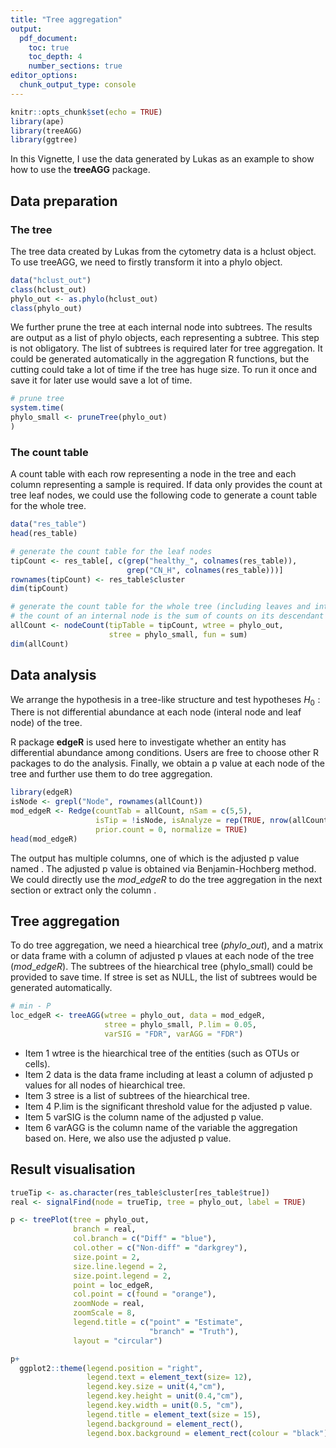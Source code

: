 ```yaml
---
title: "Tree aggregation"
output: 
  pdf_document:
    toc: true
    toc_depth: 4
    number_sections: true
editor_options: 
  chunk_output_type: console
---
```


```r
knitr::opts_chunk$set(echo = TRUE)
library(ape)
library(treeAGG)
library(ggtree)
```

\newpage 

In this Vignette, I use the data generated by Lukas as an example to show how to use the **treeAGG** package. 


## Data preparation
### The tree 


The tree data created by Lukas from the cytometry data is a hclust object. To use treeAGG, we need to firstly transform it into a phylo object.


```r
data("hclust_out")
class(hclust_out)
phylo_out <- as.phylo(hclust_out)
class(phylo_out)
```


We further prune the tree at each internal node into subtrees. The results are output as a list of phylo objects, each representing a subtree. This step is not obligatory. The list of subtrees is required later for tree aggregation. It could be generated automatically in the aggregation R functions, but the cutting could take a lot of time if the tree has huge size. To run it once and save it for later use would save a lot of time.

```r
# prune tree
system.time(
phylo_small <- pruneTree(phylo_out)
)

```


### The count table

A count table with each row representing a node in the tree and each column representing a sample is required. If data only provides the count at tree leaf nodes, we could use the following code to generate a count table for the whole tree.

```r
data("res_table")
head(res_table)

# generate the count table for the leaf nodes
tipCount <- res_table[, c(grep("healthy_", colnames(res_table)),
                          grep("CN_H", colnames(res_table)))]
rownames(tipCount) <- res_table$cluster
dim(tipCount)

# generate the count table for the whole tree (including leaves and internal nodes)
# the count of an internal node is the sum of counts on its descendant leaves.
allCount <- nodeCount(tipTable = tipCount, wtree = phylo_out,
                      stree = phylo_small, fun = sum)
dim(allCount)
```


## Data analysis

We arrange the hypothesis in a tree-like structure and test hypotheses
$H_0 : \text{There is not differential abundance}$ at each node (interal node and leaf node) of the tree.

R package **edgeR** is used here to investigate whether an entity has differential abundance among conditions. Users are free to choose other R packages to do the analysis. Finally, we obtain a p value at each node of the tree and further use them to do tree aggregation.
 
```r
library(edgeR)
isNode <- grepl("Node", rownames(allCount))
mod_edgeR <- Redge(countTab = allCount, nSam = c(5,5), 
                   isTip = !isNode, isAnalyze = rep(TRUE, nrow(allCount)),
                   prior.count = 0, normalize = TRUE)
head(mod_edgeR)
```

The output has multiple columns, one of which is the adjusted p value named \textit{FDR}. The adjusted p value is obtained via Benjamin-Hochberg method. We could directly use the $mod\_edgeR$ to do the tree aggregation in the next section or extract only the column \textit{FDR}.

## Tree aggregation

To do tree aggregation, we need a hiearchical tree ($phylo\_out$), and a matrix or data frame with a column of adjusted p vlaues at each node of the tree ($mod\_edgeR$). The subtrees of the hiearchical tree (phylo_small) could be provided to save time. If stree is set as NULL, the list of subtrees would be generated automatically.


```r
# min - P
loc_edgeR <- treeAGG(wtree = phylo_out, data = mod_edgeR,
                     stree = phylo_small, P.lim = 0.05, 
                     varSIG = "FDR", varAGG = "FDR")

```

* Item 1 wtree is the hiearchical tree of the entities (such as OTUs or cells).
* Item 2 data is the data frame including at least a column of adjusted p values for all nodes of hiearchical tree.
* Item 3 stree is a list of subtrees of the hiearchical tree.
* Item 4 P.lim is the significant threshold value for the adjusted p value.
* Item 5 varSIG is the column name of the adjusted p value.
* Item 6 varAGG is the column name of the variable the aggregation based on. Here, we also use the adjusted p value.

## Result visualisation

```r
trueTip <- as.character(res_table$cluster[res_table$true])
real <- signalFind(node = trueTip, tree = phylo_out, label = TRUE)

p <- treePlot(tree = phylo_out,  
              branch = real,
              col.branch = c("Diff" = "blue"), 
              col.other = c("Non-diff" = "darkgrey"),
              size.point = 2, 
              size.line.legend = 2,
              size.point.legend = 2,  
              point = loc_edgeR,
              col.point = c(found = "orange"),
              zoomNode = real, 
              zoomScale = 8,
              legend.title = c("point" = "Estimate",
                               "branch" = "Truth"),
              layout = "circular")

p+
  ggplot2::theme(legend.position = "right",
                 legend.text = element_text(size= 12),
                 legend.key.size = unit(4,"cm"),
                 legend.key.height = unit(0.4,"cm"),
                 legend.key.width = unit(0.5, "cm"),
                 legend.title = element_text(size = 15),
                 legend.background = element_rect(),
                 legend.box.background = element_rect(colour = "black"))


```
